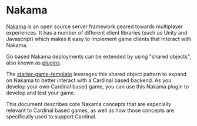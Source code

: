 # Nakama

[Nakama](https://heroiclabs.com/nakama/) is an open source server framework geared towards multiplayer experiences. It has a number of different client libraries (such as Unity and Javascript) which makes it easy to implement game clients that interact with Nakama.

Go based Nakama deployments can be extended by using "shared objects", also known as [plugins](https://pkg.go.dev/plugin).

The [starter-game-template](https://github.com/Argus-Labs/starter-game-template) leverages this shared object pattern to expand on Nakama to better interact with a Cardinal based backend. As you develop your own Cardinal based game, you can use this Nakama plugin to develop and test your game.

This document describes core Nakama concepts that are especially relevant to Cardinal based games, as well as how those concepts are specifically used to support Cardinal.





